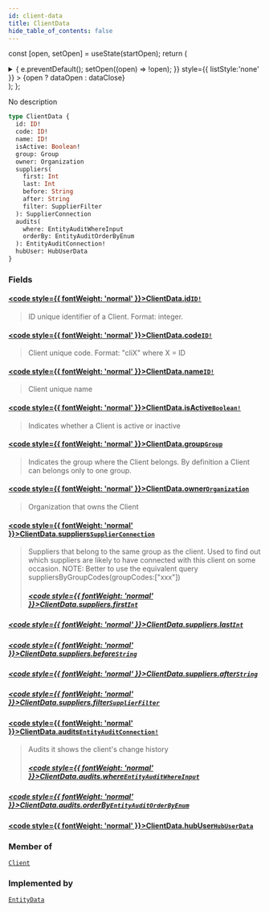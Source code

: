 ```yaml
---
id: client-data
title: ClientData
hide_table_of_contents: false
---
```






const [open, setOpen] = useState(startOpen);
return (
<details {...(open ? { open: true } : {})} className="details" style={{ border:'none', boxShadow:'none', background:'var(--ifm-background-color)' }}>
<summary
onClick={(e) => {
e.preventDefault();
setOpen((open) => !open);
}}
style={{ listStyle:'none' }} >
{open ? dataOpen : dataClose}
</summary>
{open && children}
</details>
);
};

No description

```graphql
type ClientData {
  id: ID!
  code: ID!
  name: ID!
  isActive: Boolean!
  group: Group
  owner: Organization
  suppliers(
    first: Int
    last: Int
    before: String
    after: String
    filter: SupplierFilter
  ): SupplierConnection
  audits(
    where: EntityAuditWhereInput
    orderBy: EntityAuditOrderByEnum
  ): EntityAuditConnection!
  hubUser: HubUserData
}
```

### Fields

#### [<code style={{ fontWeight: 'normal' }}>ClientData.<b>id</b></code>](#)<Bullet />[`ID!`](/api/scalars/id) <Badge class="badge badge--secondary" text="non-null"/> <Badge class="badge badge--secondary" text="scalar"/>

> ID unique identifier of a Client. Format: integer.

#### [<code style={{ fontWeight: 'normal' }}>ClientData.<b>code</b></code>](#)<Bullet />[`ID!`](/api/scalars/id) <Badge class="badge badge--secondary" text="non-null"/> <Badge class="badge badge--secondary" text="scalar"/>

> Client unique code. Format: "cliX" where X = ID

#### [<code style={{ fontWeight: 'normal' }}>ClientData.<b>name</b></code>](#)<Bullet />[`ID!`](/api/scalars/id) <Badge class="badge badge--secondary" text="non-null"/> <Badge class="badge badge--secondary" text="scalar"/>

> Client unique name

#### [<code style={{ fontWeight: 'normal' }}>ClientData.<b>isActive</b></code>](#)<Bullet />[`Boolean!`](/api/scalars/boolean) <Badge class="badge badge--secondary" text="non-null"/> <Badge class="badge badge--secondary" text="scalar"/>

> Indicates whether a Client is active or inactive

#### [<code style={{ fontWeight: 'normal' }}>ClientData.<b>group</b></code>](#)<Bullet />[`Group`](/api/objects/group) <Badge class="badge badge--secondary" text="object"/>

> Indicates the group where the Client belongs. By definition a Client can belongs only to one group.

#### [<code style={{ fontWeight: 'normal' }}>ClientData.<b>owner</b></code>](#)<Bullet />[`Organization`](/api/objects/organization) <Badge class="badge badge--secondary" text="object"/>

> Organization that owns the Client

#### [<code style={{ fontWeight: 'normal' }}>ClientData.<b>suppliers</b></code>](#)<Bullet />[`SupplierConnection`](/api/objects/supplier-connection) <Badge class="badge badge--secondary" text="object"/>

> Suppliers that belong to the same group as the client.
> Used to find out which suppliers are likely to have connected with this client on some occasion.
> NOTE: Better to use the equivalent query suppliersByGroupCodes(groupCodes:["xxx"])
>
> ##### [<code style={{ fontWeight: 'normal' }}>ClientData.suppliers.<b>first</b></code>](#)<Bullet />[`Int`](/api/scalars/int) <Badge class="badge badge--secondary" text="scalar"/>

##### [<code style={{ fontWeight: 'normal' }}>ClientData.suppliers.<b>last</b></code>](#)<Bullet />[`Int`](/api/scalars/int) <Badge class="badge badge--secondary" text="scalar"/>

>

##### [<code style={{ fontWeight: 'normal' }}>ClientData.suppliers.<b>before</b></code>](#)<Bullet />[`String`](/api/scalars/string) <Badge class="badge badge--secondary" text="scalar"/>

>

##### [<code style={{ fontWeight: 'normal' }}>ClientData.suppliers.<b>after</b></code>](#)<Bullet />[`String`](/api/scalars/string) <Badge class="badge badge--secondary" text="scalar"/>

>

##### [<code style={{ fontWeight: 'normal' }}>ClientData.suppliers.<b>filter</b></code>](#)<Bullet />[`SupplierFilter`](/api/inputs/supplier-filter) <Badge class="badge badge--secondary" text="input"/>

>

#### [<code style={{ fontWeight: 'normal' }}>ClientData.<b>audits</b></code>](#)<Bullet />[`EntityAuditConnection!`](/api/objects/entity-audit-connection) <Badge class="badge badge--secondary" text="non-null"/> <Badge class="badge badge--secondary" text="object"/>

> Audits it shows the client's change history
>
> ##### [<code style={{ fontWeight: 'normal' }}>ClientData.audits.<b>where</b></code>](#)<Bullet />[`EntityAuditWhereInput`](/api/inputs/entity-audit-where-input) <Badge class="badge badge--secondary" text="input"/>

##### [<code style={{ fontWeight: 'normal' }}>ClientData.audits.<b>orderBy</b></code>](#)<Bullet />[`EntityAuditOrderByEnum`](/api/enums/entity-audit-order-by-enum) <Badge class="badge badge--secondary" text="enum"/>

>

#### [<code style={{ fontWeight: 'normal' }}>ClientData.<b>hubUser</b></code>](#)<Bullet />[`HubUserData`](/api/objects/hub-user-data) <Badge class="badge badge--secondary" text="object"/>

>

### Member of

[`Client`](/api/objects/client) <Badge class="badge badge--secondary" text="object"/>

### Implemented by

[`EntityData`](/api/unions/entity-data) <Badge class="badge badge--secondary" text="union"/>
